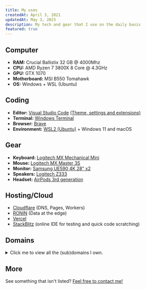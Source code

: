 ```yaml
---
title: My uses
createdAt: April 3, 2021
updatedAt: May 3, 2023
description: My tech and gear that I use on the daily basis
featured: true
---
```


## Computer

- **RAM:** Crucial Ballistix 32 GB @ 4000Mhz
- **CPU:** AMD Ryzen 7 3800X 8 Core @ 4.3GHz
- **GPU:** GTX 1070
- **Motherboard:** MSI B550 Tomahawk
- **OS:** Windows + WSL (Ubuntu)

## Coding

- **Editor:** [Visual Studio Code](https://code.visualstudio.com) [(Theme, settings and extensions)](https://github.com/Dev-CasperTheGhost/dotfiles)
- **Terminal:** [Windows Terminal](https://github.com/microsoft/terminal)
- **Browser:** [Brave](https://brave.com/)
- **Environment:** [WSL2 (Ubuntu)](https://learn.microsoft.com/en-us/windows/wsl/install) + Windows 11 and macOS

## Gear

- **Keyboard:** [Logitech MX Mechanical Mini](https://www.logitech.com/en-us/products/keyboards/mx-mechanical.html)
- **Mouse:** [Logitech MX Master 3S](https://www.logitech.com/en-us/products/mice/mx-master-3s.910-006556.html)
- **Monitor:** [Samsung UE590 4K 28" x2](https://www.samsung.com/us/computing/monitors/uhd-and-wqhd/samsung-uhd-28-monitor-with-high-glossy-black-finish-lu28e590ds-za/)
- **Speakers:** [Logitech Z333](https://www.logitech.com/en-us/products/speakers/z333-speaker-system-subwoofer.980-001203.html?crid=47)
- **Headset:** [AirPods 3rd generation](https://www.apple.com/airpods-3rd-generation/)

## Hosting/Cloud

- [Cloudflare](https://cloudflare.com) (DNS, Pages, Workers)
- [RONIN](https://ronin.co) (Data at the edge)
- [Vercel](https://vercel.com)
- [StackBlitz](https://stackblitz.com) (online IDE for testing and quick code scratching)

## Domains

<details>
    <summary>Click me to view all the (sub)domains I own.</summary>

- [casperiv.dev](https://casperiv.dev)
- [www.casperiv.dev](https://www.casperiv.dev)
- [snailycad.org](https://snailycad.org)
- [tab.casperiv.dev](https://tab.casperiv.dev)
- [qmusic.casperiv.dev](https://qmusic.casperiv.dev)
- [flag-guesser.casperiv.dev](https://flag-guesser.casperiv.dev)
- [js-quiz.casperiv.dev](https://js-quiz.casperiv.dev)
- [weather-api.casperiv.dev](https://weather-api.casperiv.dev)
- [preview.casperiv.dev](https://preview.casperiv.dev)
- [cad-docs.casperiv.dev](https://cad-docs.casperiv.dev)
- [terminal.casperiv.dev](https://terminal.casperiv.dev)
- [tic-tac-toe.casperiv.dev](https://tic-tac-toe.casperiv.dev)
- [earnings.casperiv.dev](https://earnings.casperiv.dev)
- [inventory.casperiv.dev](https://inventory.casperiv.dev)

</details>

## More

See something that isn't listed? [Feel free to contact me!](/#contact)
